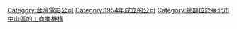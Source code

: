 {{cat more|中影股份有限公司}}
[[Category:台灣電影公司|Category:台灣電影公司]]
[[Category:1954年成立的公司|Category:1954年成立的公司]]
[[Category:總部位於臺北市中山區的工商業機構|Category:總部位於臺北市中山區的工商業機構]]